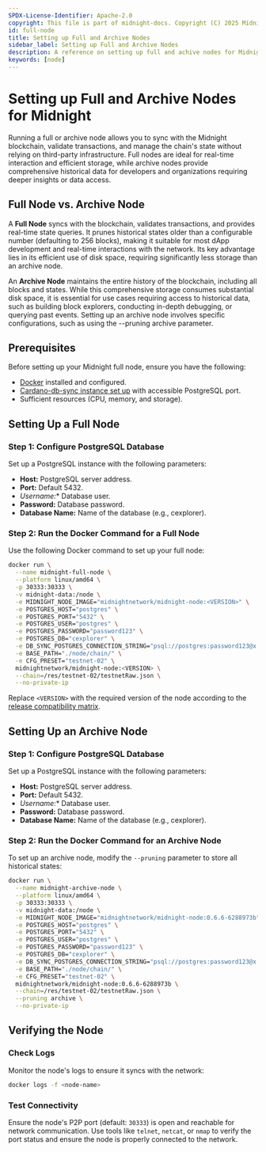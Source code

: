 ```yaml
---
SPDX-License-Identifier: Apache-2.0
copyright: This file is part of midnight-docs. Copyright (C) 2025 Midnight Foundation. Licensed under the Apache License, Version 2.0 (the "License"); You may not use this file except in compliance with the License. You may obtain a copy of the License at http://www.apache.org/licenses/LICENSE-2.0 Unless required by applicable law or agreed to in writing, software distributed under the License is distributed on an "AS IS" BASIS, WITHOUT WARRANTIES OR CONDITIONS OF ANY KIND, either express or implied. See the License for the specific language governing permissions and limitations under the License.
id: full-node
title: Setting up Full and Archive Nodes
sidebar_label: Setting up Full and Archive Nodes
description: A reference on setting up full and achive nodes for Midnight.
keywords: [node]
---
```


# Setting up Full and Archive Nodes for Midnight

Running a full or archive node allows you to sync with the Midnight blockchain, validate transactions, and manage the chain's state without relying on third-party infrastructure. Full nodes are ideal for real-time interaction and efficient storage, while archive nodes provide comprehensive historical data for developers and organizations requiring deeper insights or data access.

## Full Node vs. Archive Node

A **Full Node** syncs with the blockchain, validates transactions, and provides real-time state queries. It prunes historical states older than a configurable number (defaulting to 256 blocks), making it suitable for most dApp development and real-time interactions with the network. Its key advantage lies in its efficient use of disk space, requiring significantly less storage than an archive node. 

An **Archive Node** maintains the entire history of the blockchain, including all blocks and states. While this comprehensive storage consumes substantial disk space, it is essential for use cases requiring access to historical data, such as building block explorers, conducting in-depth debugging, or querying past events. Setting up an archive node involves specific configurations, such as using the --pruning archive parameter.


## Prerequisites

Before setting up your Midnight full node, ensure you have the following:

* [Docker](https://docs.docker.com/engine/install/) installed and configured.
* [Cardano-db-sync instance set up](./cardano-db-sync) with accessible PostgreSQL port.
* Sufficient resources (CPU, memory, and storage).

## Setting Up a Full Node

### Step 1: Configure PostgreSQL Database

Set up a PostgreSQL instance with the following parameters:

* **Host:** PostgreSQL server address.
* **Port:** Default 5432.
* *Username:** Database user.
* **Password:** Database password.
* **Database Name:** Name of the database (e.g., cexplorer).

### Step 2: Run the Docker Command for a Full Node

Use the following Docker command to set up your full node:

```bash
docker run \
  --name midnight-full-node \
  --platform linux/amd64 \
  -p 30333:30333 \
  -v midnight-data:/node \
  -e MIDNIGHT_NODE_IMAGE="midnightnetwork/midnight-node:<VERSION>" \
  -e POSTGRES_HOST="postgres" \
  -e POSTGRES_PORT="5432" \
  -e POSTGRES_USER="postgres" \
  -e POSTGRES_PASSWORD="password123" \
  -e POSTGRES_DB="cexplorer" \
  -e DB_SYNC_POSTGRES_CONNECTION_STRING="psql://postgres:password123@x.x.x.x:5432/cexplorer" \
  -e BASE_PATH="./node/chain/" \
  -e CFG_PRESET="testnet-02" \
  midnightnetwork/midnight-node:<VERSION> \
  --chain=/res/testnet-02/testnetRaw.json \
  --no-private-ip
```

Replace `<VERSION>` with the required version of the node according to the [release compatibility matrix](../../relnotes/comp-matrix).


## Setting Up an Archive Node

### Step 1: Configure PostgreSQL Database

Set up a PostgreSQL instance with the following parameters:

* **Host:** PostgreSQL server address.
* **Port:** Default 5432.
* *Username:** Database user.
* **Password:** Database password.
* **Database Name:** Name of the database (e.g., cexplorer).

### Step 2: Run the Docker Command for an Archive Node

To set up an archive node, modify the `--pruning` parameter to store all historical states:

```bash
docker run \
  --name midnight-archive-node \
  --platform linux/amd64 \
  -p 30333:30333 \
  -v midnight-data:/node \
  -e MIDNIGHT_NODE_IMAGE="midnightnetwork/midnight-node:0.6.6-6288973b" \
  -e POSTGRES_HOST="postgres" \
  -e POSTGRES_PORT="5432" \
  -e POSTGRES_USER="postgres" \
  -e POSTGRES_PASSWORD="password123" \
  -e POSTGRES_DB="cexplorer" \
  -e DB_SYNC_POSTGRES_CONNECTION_STRING="psql://postgres:password123@x.x.x.x:5432/cexplorer" \
  -e BASE_PATH="./node/chain/" \
  -e CFG_PRESET="testnet-02" \
  midnightnetwork/midnight-node:0.6.6-6288973b \
  --chain=/res/testnet-02/testnetRaw.json \
  --pruning archive \
  --no-private-ip
```


## Verifying the Node

### Check Logs

Monitor the node's logs to ensure it syncs with the network:

```bash
docker logs -f <node-name>
```

### Test Connectivity

Ensure the node's P2P port (default: `30333`) is open and reachable for network communication. Use tools like `telnet`, `netcat`, or `nmap` to verify the port status and ensure the node is properly connected to the network.